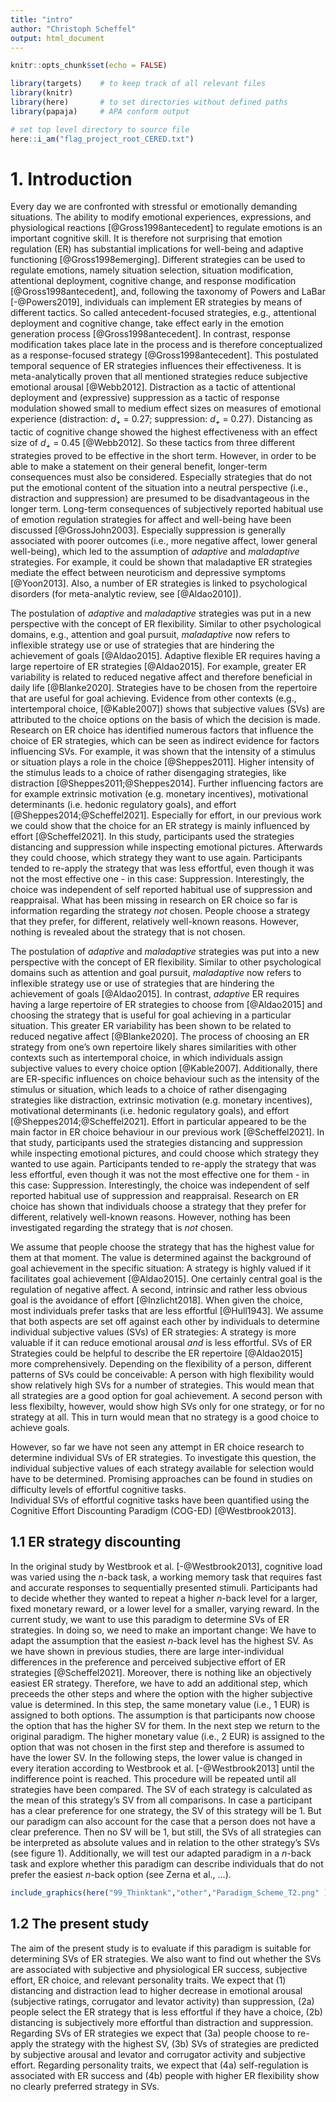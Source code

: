 ```yaml
---
title: "intro"
author: "Christoph Scheffel"
output: html_document
---
```

```r
knitr::opts_chunk$set(echo = FALSE)

library(targets)    # to keep track of all relevant files
library(knitr)
library(here)       # to set directories without defined paths
library(papaja)     # APA conform output

# set top level directory to source file
here::i_am("flag_project_root_CERED.txt")
```
# 1. Introduction

Every day we are confronted with stressful or emotionally demanding situations. 
The ability to modify emotional experiences, expressions, and physiological reactions [@Gross1998antecedent] to regulate emotions is an important cognitive skill. 
It is therefore not surprising that emotion regulation (ER) has substantial implications for well-being and adaptive functioning [@Gross1998emerging].
Different strategies can be used to regulate emotions, namely situation selection, situation modification, attentional deployment, cognitive change, and response modification [@Gross1998antecedent], and, following the taxonomy of Powers and LaBar [-@Powers2019], individuals can implement ER strategies by means of different tactics.
So called antecedent-focused strategies, e.g., attentional deployment and cognitive change, take effect early in the emotion generation process [@Gross1998antecedent].
In contrast, response modification takes place late in the process and is therefore conceptualized as a response-focused strategy [@Gross1998antecedent].
This postulated temporal sequence of ER strategies influences their effectiveness.
It is meta-analytically proven that all mentioned strategies reduce subjective emotional arousal [@Webb2012].
Distraction as a tactic of attentional deployment and (expressive) suppression as a tactic of response modulation showed small to medium effect sizes on measures of emotional experience (distraction: _d~+~_ = 0.27; suppression: _d~+~_ = 0.27).
Distancing as tactic of cognitive change showed the highest effectiveness with an effect size of _d~+~_ = 0.45 [@Webb2012].
So these tactics from three different strategies proved to be effective in the short term. 
However, in order to be able to make a statement on their general benefit, longer-term consequences must also be considered. 
Especially strategies that do not put the emotional content of the situation into a neutral perspective (i.e., distraction and suppression) are presumed to be disadvantageous in the longer term.
Long-term consequences of subjectively reported habitual use of emotion regulation strategies for affect and well-being have been discussed [@GrossJohn2003]. 
Especially suppression is generally associated with poorer outcomes (i.e., more negative affect, lower general well-being), which led to the assumption of *adaptive* and *maladaptive* strategies.
For example, it could be shown that maladaptive ER strategies mediate the effect between neuroticism and depressive symptoms [@Yoon2013].
Also, a number of ER strategies is linked to psychological disorders (for meta-analytic review, see [@Aldao2010]). 

<!--CS: Mit dem Teil bin ich noch nciht ganz zufrieden, freue mich über Anmerkungen, wie man das evtl. strukturieren kann! -->
The postulation of *adaptive* and *maladaptive* strategies was put in a new perspective with the concept of ER flexibility.
Similar to other psychological domains, e.g., attention and goal pursuit, *maladaptive* now refers to inflexible strategy use or use of strategies that are hindering the achievement of goals [@Aldao2015].
Adaptive flexible ER requires having a large repertoire of ER strategies [@Aldao2015].
For example, greater ER variability is related to reduced negative affect and therefore beneficial in daily life [@Blanke2020].
Strategies have to be chosen from the repertoire that are useful for goal achieving.
Evidence from other contexts (e.g., intertemporal choice, [@Kable2007]) shows that subjective values (SVs) are attributed to the choice options on the basis of which the decision is made.
Research on ER choice has identified numerous factors that influence the choice of ER strategies, which can be seen as indirect evidence for factors influencing SVs. 
For example, it was shown that the intensity of a stimulus or situation plays a role in the choice [@Sheppes2011]. 
Higher intensity of the stimulus leads to a choice of rather disengaging strategies, like distraction [@Sheppes2011;@Sheppes2014].
Further influencing factors are for example extrinsic motivation (e.g. monetary incentives), motivational determinants (i.e. hedonic regulatory goals), and effort [@Sheppes2014;@Scheffel2021].
Especially for effort, in our previous work we could show that the choice for an ER strategy is mainly influenced by effort [@Scheffel2021].
In this study, participants used the strategies distancing and suppression while inspecting emotional pictures.
Afterwards they could choose, which strategy they want to use again.
Participants tended to re-apply the strategy that was less effortful, even though it was not the most effective one - in this case: Suppression.
Interestingly, the choice was independent of self reported habitual use of suppression and reappraisal.
What has been missing in research on ER choice so far is information regarding the strategy *not* chosen.
People choose a strategy that they prefer, for different, relatively well-known reasons. 
However, nothing is revealed about the strategy that is not chosen.

The postulation of *adaptive* and *maladaptive* strategies was put into a new perspective with the concept of ER flexibility.
Similar to other psychological domains such as attention and goal pursuit, *maladaptive* now refers to inflexible strategy use or use of strategies that are hindering the achievement of goals [@Aldao2015].
In contrast, *adaptive* ER requires having a large repertoire of ER strategies to choose from [@Aldao2015] and choosing the strategy that is useful for goal achieving in a particular situation.
This greater ER variability has been shown to be related to reduced negative affect [@Blanke2020].
The process of choosing an ER strategy from one's own repertoire likely shares similarities with other contexts such as intertemporal choice, in which individuals assign subjective values to every choice option [@Kable2007].
Additionally, there are ER-specific influences on choice behaviour such as the intensity of the stimulus or situation, which leads to a choice of rather disengaging strategies like distraction, extrinsic motivation (e.g. monetary incentives), motivational determinants (i.e. hedonic regulatory goals), and effort [@Sheppes2014;@Scheffel2021].
Effort in particular appeared to be the main factor in ER choice behaviour in our previous work [@Scheffel2021].
In that study, participants used the strategies distancing and suppression while inspecting emotional pictures, and could choose which strategy they wanted to use again.
Participants tended to re-apply the strategy that was less effortful, even though it was not the most effective one for them - in this case: Suppression.
Interestingly, the choice was independent of self reported habitual use of suppression and reappraisal.
Research on ER choice has shown that individuals choose a strategy that they prefer for different, relatively well-known reasons.
However, nothing has been investigated regarding the strategy that is *not* chosen.

We assume that people choose the strategy that has the highest value for them at that moment.
The value is determined against the background of goal achievement in the specific situation: A strategy is highly valued if it facilitates goal achievement [@Aldao2015]. 
One certainly central goal is the regulation of negative affect.
A second, intrinsic and rather less obvious goal is the avoidance of effort [@Inzlicht2018].
When given the choice, most individuals prefer tasks that are less effortful [@Hull1943].
We assume that both aspects are set off against each other by individuals to determine individual subjective values (SVs) of ER strategies: A strategy is more valuable if it can reduce emotional arousal *and* is less effortful.
SVs of ER Strategies could be helpful to describe the ER repertoire [@Aldao2015] more comprehensively.
Depending on the flexibility of a person, different patterns of SVs could be conceivable: A person with high flexibility would show relatively high SVs for a number of strategies.
This would mean that all strategies are a good option for goal achievement.
A second person with less flexibilty, however, would show high SVs only for one strategy, or for no strategy at all.
This in turn would mean that no strategy is a good choice to achieve goals.

However, so far we have not seen any attempt in ER choice research to determine individual SVs of ER strategies.
To investigate this question, the individual subjective values of each strategy available for selection would have to be determined.
Promising approaches can be found in studies on difficulty levels of effortful cognitive tasks.  
Individual SVs of effortful cognitive tasks have been quantified using the Cognitive Effort Discounting Paradigm (COG-ED) [@Westbrook2013]. 

## 1.1 ER strategy discounting

In the original study by Westbrook et al. [-@Westbrook2013], cognitive load was varied using the *n*-back task, a working memory task that requires fast and accurate responses to sequentially presented stimuli. 
Participants had to decide whether they wanted to repeat a higher *n*-back level for a larger, fixed monetary reward, or a lower level for a smaller, varying reward. 
In the current study, we want to use this paradigm to determine SVs of ER strategies.
In doing so, we need to make an important change: We have to adapt the assumption that the easiest *n*-back level has the highest SV.
As we have shown in previous studies, there are large inter-individual differences in the preference and perceived subjective effort of ER strategies [@Scheffel2021].
Moreover, there is nothing like an objectively easiest ER strategy.
Therefore, we have to add an additional step, which preceeds the other steps and where the option with the higher subjective value is determined. 
In this step, the same monetary value (i.e., 1 EUR) is assigned to both options.
The assumption is that participants now choose the option that has the higher SV for them.
In the next step we return to the original paradigm.
The higher monetary value (i.e., 2 EUR) is assigned to the option that was not chosen in the first step and therefore is assumed to have the lower SV.
In the following steps, the lower value is changed in every iteration according to Westbrook et al. [-@Westbrook2013] until the indifference point is reached.
This procedure will be repeated until all strategies have been compared.
The SV of each strategy is calculated as the mean of this strategy's SV from all comparisons.
In case a participant has a clear preference for one strategy, the SV of this strategy will be 1.
But our paradigm can also account for the case that a person does not have a clear preference.
Then no SV will be 1, but still, the SVs of all strategies can be interpreted as absolute values and in relation to the other strategy's SVs (see figure 1).
Additionally, we will test our adapted paradigm in a *n*-back task and explore whether this paradigm can describe individuals that do not prefer the easiest *n*-back option (see Zerna et al., ...).
```r
include_graphics(here("99_Thinktank","other","Paradigm_Scheme_T2.png" ))
```
## 1.2 The present study

The aim of the present study is to evaluate if this paradigm is suitable for determining SVs of ER strategies. 
We also want to find out whether the SVs are associated with subjective and physiological ER success, subjective effort, ER choice, and relevant personality traits.
We expect that (1) distancing and distraction lead to higher decrease in emotional arousal (subjective ratings, corrugator and levator activity) than suppression, (2a) people select the ER strategy that is less effortful if they have a choice, (2b) distancing is subjectively more effortful than distraction and suppression.
Regarding SVs of ER strategies we expect that (3a) people choose to re-apply the strategy with the highest SV, (3b) SVs of strategies are predicted by subjective arousal and levator and corrugator activity and subjective effort.
Regarding personality traits, we expect that (4a) self-regulation is associated with ER success and (4b) people with higher ER flexibility show no clearly preferred strategy in SVs. 
<!-- to specific ? to unspecific? -->
<!--JZ: Hier noch den Zsmh zwischen T1 und T2, oder?-->